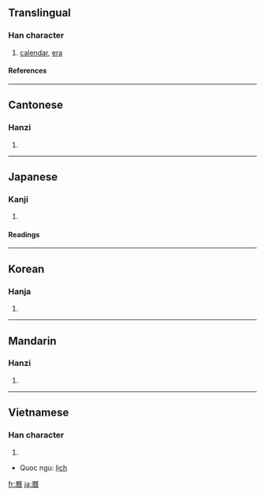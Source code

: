 {{see|暦|历}}

==Translingual==
===Han character===
{{Han char|rn=72|rad=日|as=12|sn=16|four=7126<sub>9</sub>|canj=一竹木日 (MHDA)}}
# [[calendar]], [[era]]
====References====
{{Han ref|kx=0500.100|dkj=14171|dj=0870.080|hdz=21536.020|uh=66C6|ud=26310|bh=BEE4|bd=48868}}

----
==Cantonese==
===Hanzi===
{{yue-hanzi|jyut=|y=lik6}}
# {{defn|Cantonese}}

----
==Japanese==
===Kanji===
{{ja-kanji|grade=|rs=日12}}
# {{defn|Japanese}} 
====Readings====
{{ja-readings|on=[[れき]] (reki)|kun=[[こよみ]] (koyomi)}}

----
==Korean==
===Hanja===
{{ko-hanja|hangeul=력>역|eumhun=|rv=ryeok>yeok|mr=ryŏk>yŏk|y=lyek>yek}}
# {{defn|Korean}}

----
==Mandarin==
===Hanzi===
{{cmn-hanzi|sim=历|pin=[[lì]] ([[li4]])|wg=li<sup>4</sup>}}
# {{defn|Mandarin}}

----
==Vietnamese==

===Han character===
{{vi-hantu}}

# {{defn|Vietnamese}}
*Quoc ngu: [[lịch]]

[[fr:曆]]
[[ja:曆]]